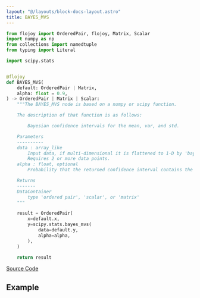 ```yaml
---
layout: "@/layouts/block-docs-layout.astro"
title: BAYES_MVS
---
```



<PythonDocsDisplay docstring={docstring} />

```python
from flojoy import OrderedPair, flojoy, Matrix, Scalar
import numpy as np
from collections import namedtuple
from typing import Literal

import scipy.stats


@flojoy
def BAYES_MVS(
    default: OrderedPair | Matrix,
    alpha: float = 0.9,
) -> OrderedPair | Matrix | Scalar:
    """The BAYES_MVS node is based on a numpy or scipy function.

    The description of that function is as follows:

        Bayesian confidence intervals for the mean, var, and std.

    Parameters
    ----------
    data : array_like
        Input data, if multi-dimensional it is flattened to 1-D by 'bayes_mvs'.
        Requires 2 or more data points.
    alpha : float, optional
        Probability that the returned confidence interval contains the true parameter.

    Returns
    -------
    DataContainer
        type 'ordered pair', 'scalar', or 'matrix'
    """

    result = OrderedPair(
        x=default.x,
        y=scipy.stats.bayes_mvs(
            data=default.y,
            alpha=alpha,
        ),
    )

    return result

```

[Source Code](https://github.com/flojoy-ai/blocks/blob/main/blocks/SCIPY/STATS/BAYES_MVS/BAYES_MVS.py)

## Example

